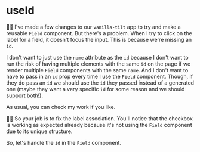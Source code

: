 # useId

<EpicVideo url="https://www.epicreact.dev/workshops/react-hooks/useid" />

🧝‍♂️ I've made a few changes to our `vanilla-tilt` app to try and make a reusable
`Field` component. But there's a problem. When I try to click on the label for
a field, it doesn't focus the input. This is because we're missing an `id`.

I don't want to just use the `name` attribute as the `id` because I don't want
to run the risk of having multiple elements with the same `id` on the page if
we render multiple `Field` components with the same `name`. And I don't want to
have to pass in an `id` prop every time I use the `Field` component. Though, if
they do pass an `id` we should use the `id` they passed instead of a generated
one (maybe they want a very specific `id` for some reason and we should support
both!).

As usual, you can <DiffLink app1={-1} app2={0}>check my work</DiffLink> if you like.

👨‍💼 So your job is to fix the label association. You'll notice that the checkbox
is working as expected already because it's not using the `Field` component due
to its unique structure.

So, let's handle the `id` in the `Field` component.
